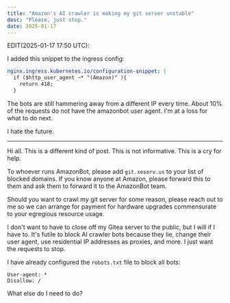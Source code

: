 ```yaml
---
title: "Amazon's AI crawler is making my git server unstable"
desc: "Please, just stop."
date: 2025-01-17
---
```


EDIT(2025-01-17 17:50 UTC):

I added this snippet to the ingress config:

```yaml
nginx.ingress.kubernetes.io/configuration-snippet: |
  if ($http_user_agent ~* "(Amazon)" ){
    return 418;
  }
```

The bots are still hammering away from a different IP every time. About 10% of the requests do not have the amazonbot user agent. I'm at a loss for what to do next.

I hate the future.

---

Hi all. This is a different kind of post. This is not informative. This is a cry for help.

To whoever runs AmazonBot, please add `git.xeserv.us` to your list of blocked domains. If you know anyone at Amazon, please forward this to them and ask them to forward it to the AmazonBot team.

Should you want to crawl my git server for some reason, please reach out to me so we can arrange for payment for hardware upgrades commensurate to your egregious resource usage.

I don't want to have to close off my Gitea server to the public, but I will if I have to. It's futile to block AI crawler bots because they lie, change their user agent, use residential IP addresses as proxies, and more. I just want the requests to stop.

I have already configured the `robots.txt` file to block all bots:

```
User-agent: *
Disallow: /
```

What else do I need to do?
